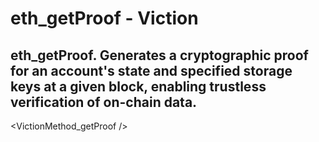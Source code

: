 # eth_getProof - Viction

## eth_getProof. Generates a cryptographic proof for an account's state and specified storage keys at a given block, enabling trustless verification of on-chain data.


<VictionMethod_getProof />
